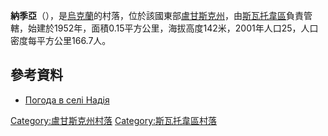 {{coord|49|22|15|N|37|55|31|E|scale:100000|display=title}}

'''納季亞'''（{{lang-uk|Надія}}），是[[烏克蘭|烏克蘭]]的村落，位於該國東部[[盧甘斯克州|盧甘斯克州]]，由[[斯瓦托韋區|斯瓦托韋區]]負責管轄，始建於1952年，面積0.15平方公里，海拔高度142米，2001年人口25，人口密度每平方公里166.7人。

==參考資料==
* [http://weather.in.ua/ua/lyganskaja/16577 Погода в селі Надія]

{{DEFAULTSORT:Надія}}
[[Category:盧甘斯克州村落|Category:盧甘斯克州村落]]
[[Category:斯瓦托韋區村落|Category:斯瓦托韋區村落]]


{{Luhansk-geo-stub}}